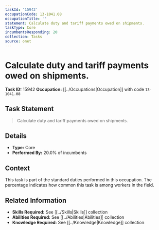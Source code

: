 ```yaml
---
taskId: '15942'
occupationCode: 13-1041.08
occupationTitle: ''
statement: Calculate duty and tariff payments owed on shipments.
taskType: Core
incumbentsResponding: 20
collection: Tasks
source: onet
---
```

# Calculate duty and tariff payments owed on shipments.

**Task ID:** 15942
**Occupation:** [[../Occupations|Occupation]] with code `13-1041.08`

## Task Statement

> Calculate duty and tariff payments owed on shipments.

## Details

- **Type:** Core
- **Performed By:** 20.0% of incumbents

## Context

This task is part of the standard duties performed in this occupation. The percentage indicates how common this task is among workers in the field.

## Related Information

- **Skills Required:** See [[../Skills|Skills]] collection
- **Abilities Required:** See [[../Abilities|Abilities]] collection
- **Knowledge Required:** See [[../Knowledge|Knowledge]] collection
